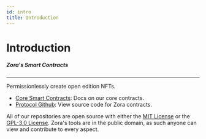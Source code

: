 ```yaml
---
id: intro
title: Introduction
---
```


# Introduction

##### Zora's Smart Contracts

---

Permissionlessly create open edition NFTs. 

- [Core Smart Contracts](./creator-tools/intro): Docs on our core contracts.
- [Protocol Github](https://github.com/ourzora/zora-protocol/tree/main): View source code for Zora contracts.

All of our repositories are open source with either the [MIT License](https://opensource.org/licenses/MIT) or the [GPL-3.0 License](https://www.gnu.org/licenses/gpl-3.0.en.html).
Zora's tools are in the public domain, as such anyone can view and contribute to every aspect.